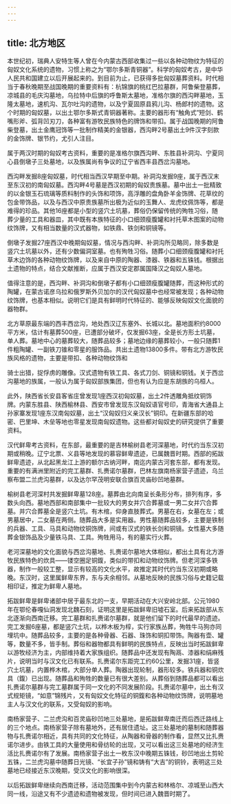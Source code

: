 ```yaml
---
---
---
```

title: 北方地区
---



本世纪初，瑞典人安特生等人曾在今内蒙古西部收集过一些以各种动物纹为特征的匈奴文化系统的遗物，习惯上称之为“鄂尔多斯青铜器”。科学的匈奴考古，是中华人民共和国建立以后开展起来的。到目前为止，已获得多批匈奴墓葬资料。时代相当于春秋晚期至战国晚期的重要资料有：杭锦旗的桃红巴拉墓群，阿鲁柴登墓葬，凉城县的毛庆沟墓地，乌拉特中后旗的呼鲁斯太墓地，准格尔旗的西沟畔墓地，玉隆太墓地，速机沟、瓦尔吐沟的遗物，以及宁夏固原县鸦儿沟、杨郎村的遗物。这个时期的匈奴墓，以出土鄂尔多斯式青铜器著称。主要的器形有“触角式”短剑、鹤嘴形斧、弧背凹刃刀，各种富有游牧民族特色的牌饰和带扣。属于战国晚期的阿鲁柴登墓，出土金鹰冠饰等一批制作精美的金银器，西沟畔2号墓出土9件汉字刻款的金饰牌、银节约，尤引人注目。

属于两汉时期的匈奴考古资料，重要的是准格尔旗西沟畔、东胜县补洞沟、宁夏同心县倒墩子三处墓地，以及族属尚有争议的辽宁省西丰县西岔沟墓地。

西沟畔发掘8座匈奴墓，时代相当西汉早期至中期。补洞沟发掘9座，属于西汉末至东汉初的南匈奴墓。西沟畔4号墓是西汉初期的匈奴贵族墓。墓中出土一批精致的以金银玉石琉璃等质料制作的头饰和项饰，高浮雕的盘角卧羊金饰牌、花草纹的包金带饰品，以及与西汉中原贵族墓所出极为近似的玉舞人、龙虎纹佩饰等，都是难得的珍品。其他16座都是小型的竖穴土坑墓，葬俗仍保留传统的殉牲习俗，随葬少量的工具和器皿，其中既有本族特征的小口细颈瘦腹罐和衬托草木图案的动物纹饰牌，又有相当数量的汉式器物，如铁鼎、铁剑和铜镜等。

倒墩子发掘27座西汉中晚期匈奴墓，情况与西沟畔、补洞沟所见略同，除多数是竖穴土坑墓以外，还有少数偏洞室墓。也有殉牲习俗。随葬小口细颈瘦腹罐和衬托草木边饰的各种动物纹饰牌，以及来自中原的陶器、漆器、铁器和五铢钱。根据出土遗物的特点，结合文献推断，应属于西汉安定郡属国降汉之匈奴人墓地。

值得注意的是，西沟畔、补洞沟和倒墩子都有小口细颈瘦腹罐随葬，而这种形式的陶罐，在蒙古诺彦乌拉和俄罗斯外贝加尔的汉代匈奴墓中也经常被发现；各种动物纹饰牌，也基本相似。说明它们是具有鲜明时代特征的、能够反映匈奴文化面貌的器物群。

北方草原最东端的西丰西岔沟，地处西汉辽东塞外、长城以北。墓地面积约8000平方米，估计有墓葬500座，已遭部分破坏，仅发掘63座，全是长方形土坑墓，单人葬。墓地中心的墓葬较大，随葬品较多；墓地边缘的墓葬较小，一般只随葬1件粗陶罐、一副铁刀锥和零星的服饰品。共出土遗物13800多件。带有北方游牧民族风格的遗物，主要是带扣、各种动物纹饰和

骑士出猎，捉俘虏的雕像。汉式遗物有铁工具、各式刀剑、铜镜和铜钱。关于西岔沟墓地的族属，一般认为属于匈奴部族集团，但也有认为应是东胡族的乌桓人。

此外，陕西省长安县客省庄曾发现1座西汉初匈奴墓，出土2件透雕角抵纹铜饰牌。内蒙东胜县、陕西榆林县、西安市曾发现东汉匈奴语官号印，青海省大通县上孙家寨发现1座东汉南匈奴墓，出土“汉匈奴归义亲汉长”铜印。在新疆东部的哈密、巴里坤、木垒等地也零星发现南匈奴遗物。这些都对匈奴史的研究提供了重要资料。

汉代鲜卑考古资料，在东部，最重要的是吉林榆树县老河深墓地，时代约当东汉初期或稍晚。辽宁北票、义县等地发现的慕容鲜卑遗迹，已属魏晋时期。西部的拓跋鲜卑遗迹，从北起黑龙江上游的额尔古纳河畔，南迄内蒙古河套东部，都有发现。重要的有满洲里附近的完工墓群、扎赉诺尔墓群，巴林左旗南杨家营子遗迹，乌兰察布盟二兰虎沟墓群，以及达尔罕茂明安联合旗百灵庙砂凹地墓群。

榆树县老河深村共发掘鲜卑墓128座。墓葬由北向南呈长条形分布，排列有序，多数头向西。墓地西部和南部集中一批较大的男女并穴合葬墓或一男二女并穴合葬墓。并穴合葬墓全是竖穴土坑。有木棺，仰身直肢葬式。男墓在右，女墓在左；或男墓居中，二女墓在两侧。随葬品大多是实用器。男性墓随葬品较多，主要是铁制的兵器、工具、马具和动物纹铜饰牌，间或有汉式的铁长剑和铜镜。女性墓大多随葬金银饰品及少量铁马具、工具。殉牲用马，有的墓实行火葬。

老河深墓地的文化面貌与西岔沟墓地、扎赉诺尔墓地大体相似，都出土具有北方游牧民族特色的炊具——镂空圈足铜鍑，类似的带扣和动物纹饰牌。但老河深多铁器，制作一般较工整，显示有较高的文化水平，故推定其时代约当东汉初期或略晚。东汉时，这里属鲜卑东界，东与夫余相邻。从墓地反映的民族习俗与史籍记载相印证，推定为鲜卑人墓地。

拓跋鲜卑是鲜卑诸部中居于最东北的一支，早期活动在大兴安岭北部。公元1980年在鄂伦春嘎仙洞发现北魏石刻，证明这里是拓跋鲜卑旧墟石室。后来拓跋部从东北逐渐向西南迁移。完工墓群和扎赉诺尔墓群，就是他们留下的时代最早的遗迹。完工发掘6座墓，都是竖穴土坑，以桦木板为椁，实行家族丛葬，殉牲牛马狗亦同埋坑中。随葬品较多，主要的是各种骨器、石器、珠饰和铜扣带饰。陶器有壶、罐等，数量不多，皆手制。葬俗和器物都具有鲜明的民族特点，反映出当时拓跋鲜卑以游牧经济为主，内部维持着大家族组织。随葬品中还发现有陶鬲、漆器和绢麻残片，说明当时与汉文化已有联系。扎赉诺尔东距完工约60公里，发掘31座，皆竖穴土坑墓，内置桦木棺，大部分单人葬。陶器出现轮制，器形较多。铁兵器和铜炊具（鍑）已出现。随葬品和殉牲的数量已有很大差别。从葬俗到随葬品都可以看出扎赉诺尔墓群与完工墓群属于同一文化的不同发展阶段。扎赉诺尔墓中，出土有汉式规矩镜，“如意”锦残片，又有匈奴文化特征的铜鍑和各种动物纹饰牌，说明墓地主人与汉文化的联系，又受匈奴的影响。

南杨家营子、二兰虎沟和百灵庙砂凹地三处墓地，是拓跋鲜卑南迁而后西迁路线上的三个地点。南杨家营子除有墓地外，还有居住遗址。这三处墓地的墓制和随葬器物与扎赉诺尔相近，具有共同的文化特征，从陶器和骨器的制作看，显然又比扎赉诺尔进步。由铁工具的大量使用和骨纺轮的出现，又可以看出这三处墓地的经济生活比扎赉诺尔有了发展。南杨家营子出土一枚东汉中晚期五铢钱，砂凹地出土剪轮五铢，二兰虎沟墓中随葬日光镜、“长宜子孙”镜和铸有“大吉”的铜铃，表明这三处墓地已经接近东汉晚期，受汉文化的影响很深。

以后拓跋鲜卑继续向西南迁移，活动范围集中到今内蒙古和林格尔、凉城至山西大同一线，沿途又有不少遗迹和遗物被发现，但时间已进入魏晋时期了。